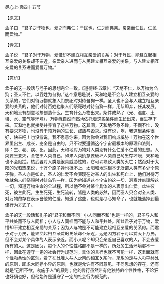 

尽心上·第四十五节

【原文】

孟子曰：“君子之于物也，爱之而弗仁；于民也，仁之而弗亲。亲亲而仁民，仁民而爱物。”

【译文】

孟子说：“君子对于万物，爱惜却不建立相互亲爱的关系；对于万民，能建立起相互亲爱的关系却不亲近。亲爱亲人进而与人民建立相互亲爱的关系，与人建立相互亲爱的关系进而爱惜万物。”

【赏析】

孟子的这一段话与老子的思想完全一致。《道德经·五章》：“天地不仁，以万物为刍狗；圣人不仁，以百姓为刍狗。”这个意思是说，天和地是不会与人建立相互亲爱的关系的，它们对待万物就象人们祭祀时对待刍狗一样。圣人也不会与人建立相互亲爱的关系的，他们对待百姓也象人们祭祀时对待刍狗一样，用毕即弃，任其发展。天和地没有刻意地想创造什么，生育什么万物出来。条件成熟了（光、温度、土壤、水、空气等环境），万物就自然而然地依托着这些条件而生长出来，而生存下来。天和地也就接受并养育了这些万物。这其间，天和地不急不躁，不慌不忙，没有要求万物，也没有干预万物的生长、成熟与毁灭。没有说，啊，我这里条件很好，快来吧！也没有说，我不愿意你来，因为你会对我们构成威胁！万物在这个世界里出生、成长，完全是自由的，只不过要遵循这个宇宙最根本的原理和法则，即：生、老、病、死。因此，天和地对万物对人类没有什么仁爱不仁爱的思想。人类要生要灭，全在于人类自己。如果人类执意要破坏人类自己的生存环境，天和地也不会阻拦。核武器对人类是很具威胁性的，它可以导致人类的灭亡；然而对于太阳的光和热来说，十万个原子弹也抵不上，太阳和地球根本无所谓人类有多少个原子弹。圣人亦是如此，圣人的仁爱不会表现在对某人的出生和死亡上，他们对待万物就象人们祭祀时对待刍狗一样。因为他知道这个宇宙的这一切，洞察并能理解这一切，知道万物生命的全过程，所以他不会对某个具体的人表示出仁爱。此生彼死，彼生此死，生生死死，生死流转，皆是人类的必然，因而圣人只会对全人类、对万物的存在表示出他的仁爱。知道了这些，也就是尽心知命了，也就能选择到最佳行为方式了。

孟子的这一段话和孔子的“君子和而不同；小人同而不和”也是一样的，君子与人和平共处而不与人同样；小人与人同样而不能与人和平共处。所以君子对于万物，爱惜却不建立相互亲爱的关系；因为人与物是不可能建立起相互亲爱的关系的。而君子对于万民，能建立起相互亲爱的关系却不亲近，这是因为君子可以爱天下万民，但不会对某个具体的人表示亲近。而小人呢？却只会亲近自己喜欢的人，不会去爱所有的人。这是因为，每个人的个性性格都不是一样的，所处的生活环境都不一样，因此在遵守一定的社会行为规范时，具体的言行也就不可能一样，这里面就有个性和共性的区别。君子在处理人与人之间的相互关系时，采取的是与人和平共处的原则，即求大同存小异的原则，也就是允许有不同意见、不同思想的存在，还有就是“己所不欲，勿施于人”的原则；他的言行虽然带有他独特的个性性格，不论狂也好狷也好，但他始终是遵守了一定的社会行为规范的。

